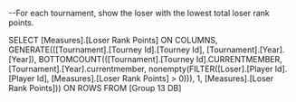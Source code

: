 --For each tournament, show the loser with the lowest total loser rank points.

SELECT [Measures].[Loser Rank Points] ON COLUMNS,GENERATE(([Tournament].[Tourney Id].[Tourney Id], [Tournament].[Year].[Year]),BOTTOMCOUNT(([Tournament].[Tourney Id].CURRENTMEMBER,[Tournament].[Year].currentmember,nonempty(FILTER([Loser].[Player Id].[Player Id], [Measures].[Loser Rank Points] > 0))), 1,[Measures].[Loser Rank Points])) ON ROWSFROM [Group 13 DB]